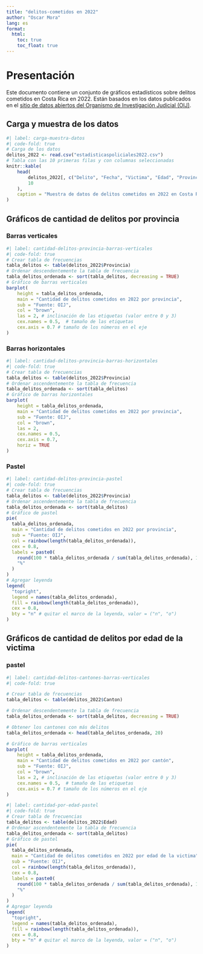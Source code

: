 ---
title: "delitos-cometidos en 2022"
author: "Oscar Mora"
lang: es
format:
  html:
    toc: true
    toc_float: true
---
# Presentación
Este documento contiene un conjunto de gráficos estadísticos sobre delitos cometidos en Costa Rica en 2022. Están basados en los datos publicados en el [sitio de datos abiertos del Organismo de Investigación Judicial (OIJ)](https://sitiooij.poder-judicial.go.cr/index.php/ayuda/servicios-policiales/servicios-a-organizaciones/indice-de-transparencia-del-sector-publico-costarricense/datos-abiertos).


## Carga y muestra de los datos
```{r}
#| label: carga-muestra-datos
#| code-fold: true
# Carga de los datos
delitos_2022 <- read.csv("estadisticaspoliciales2022.csv")
# Tabla con las 10 primeras filas y con columnas seleccionadas
knitr::kable(
	head(
		delitos_2022[, c("Delito", "Fecha", "Victima", "Edad", "Provincia")], 
		10
	),
	caption = "Muestra de datos de delitos cometidos en 2022 en Costa Rica"
)
```





## Gráficos de cantidad de delitos por provincia

### Barras verticales
```{r}
#| label: cantidad-delitos-provincia-barras-verticales
#| code-fold: true
# Crear tabla de frecuencias
tabla_delitos <- table(delitos_2022$Provincia)
# Ordenar descendentemente la tabla de frecuencia
tabla_delitos_ordenada <- sort(tabla_delitos, decreasing = TRUE)
# Gráfico de barras verticales
barplot(
	height = tabla_delitos_ordenada,
	main = "Cantidad de delitos cometidos en 2022 por provincia", 
	sub = "Fuente: OIJ",
	col = "brown",
	las = 2, # inclinación de las etiquetas (valor entre 0 y 3)
	cex.names = 0.5,  # tamaño de las etiquetas
	cex.axis = 0.7 # tamaño de los números en el eje 
)
```

### Barras horizontales
```{r}
#| label: cantidad-delitos-provincia-barras-horizontales
#| code-fold: true
# Crear tabla de frecuencias
tabla_delitos <- table(delitos_2022$Provincia)
# Ordenar ascendentemente la tabla de frecuencia
tabla_delitos_ordenada <- sort(tabla_delitos)
# Gráfico de barras horizontales
barplot(
	height = tabla_delitos_ordenada,
	main = "Cantidad de delitos cometidos en 2022 por provincia", 
	sub = "Fuente: OIJ",
	col = "brown",
	las = 2,
	cex.names = 0.5,
	cex.axis = 0.7,
	horiz = TRUE
)
```

### Pastel
```{r}
#| label: cantidad-delitos-provincia-pastel
#| code-fold: true
# Crear tabla de frecuencias
tabla_delitos <- table(delitos_2022$Provincia)
# Ordenar ascendentemente la tabla de frecuencia
tabla_delitos_ordenada <- sort(tabla_delitos)
# Gráfico de pastel
pie(
  tabla_delitos_ordenada,
  main = "Cantidad de delitos cometidos en 2022 por provincia",
  sub = "Fuente: OIJ",
  col = rainbow(length(tabla_delitos_ordenada)),
  cex = 0.8,
  labels = paste0(
  	round(100 * tabla_delitos_ordenada / sum(tabla_delitos_ordenada), 1), 
  	"%"
  )
)
# Agregar leyenda
legend(
  "topright",
  legend = names(tabla_delitos_ordenada),
  fill = rainbow(length(tabla_delitos_ordenada)),
  cex = 0.8,
  bty = "n" # quitar el marco de la leyenda, valor = ("n", "o")
)
```


## Gráficos de cantidad de delitos por edad de la victima 

### pastel 
```{r}
#| label: cantidad-delitos-cantones-barras-verticales
#| code-fold: true

# Crear tabla de frecuencias
tabla_delitos <- table(delitos_2022$Canton)

# Ordenar descendentemente la tabla de frecuencia
tabla_delitos_ordenada <- sort(tabla_delitos, decreasing = TRUE)

# Obtener los cantones con más delitos
tabla_delitos_ordenada <- head(tabla_delitos_ordenada, 20)

# Gráfico de barras verticales
barplot(
	height = tabla_delitos_ordenada,
	main = "Cantidad de delitos cometidos en 2022 por cantón", 
	sub = "Fuente: OIJ",
	col = "brown",
	las = 2, # inclinación de las etiquetas (valor entre 0 y 3)
	cex.names = 0.5,  # tamaño de las etiquetas
	cex.axis = 0.7 # tamaño de los números en el eje 
)
```
```{r}
#| label: cantidad-por-edad-pastel
#| code-fold: true
# Crear tabla de frecuencias
tabla_delitos <- table(delitos_2022$Edad)
# Ordenar ascendentemente la tabla de frecuencia
tabla_delitos_ordenada <- sort(tabla_delitos)
# Gráfico de pastel
pie(
  tabla_delitos_ordenada,
  main = "Cantidad de delitos cometidos en 2022 por edad de la victima",
  sub = "Fuente: OIJ",
  col = rainbow(length(tabla_delitos_ordenada)),
  cex = 0.8,
  labels = paste0(
  	round(100 * tabla_delitos_ordenada / sum(tabla_delitos_ordenada), 1), 
  	"%"
  )
)
# Agregar leyenda
legend(
  "topright",
  legend = names(tabla_delitos_ordenada),
  fill = rainbow(length(tabla_delitos_ordenada)),
  cex = 0.8,
  bty = "n" # quitar el marco de la leyenda, valor = ("n", "o")
)
```


